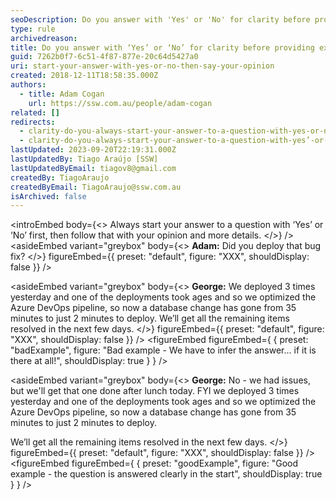 ```yaml
---
seoDescription: Do you answer with 'Yes' or 'No' for clarity before providing extra information?
type: rule
archivedreason:
title: Do you answer with ‘Yes’ or ‘No’ for clarity before providing extra information?
guid: 7262b0f7-6c51-4f87-877e-20c64d5427a0
uri: start-your-answer-with-yes-or-no-then-say-your-opinion
created: 2018-12-11T18:58:35.000Z
authors:
  - title: Adam Cogan
    url: https://ssw.com.au/people/adam-cogan
related: []
redirects:
  - clarity-do-you-always-start-your-answer-to-a-question-with-yes-or-no-first-then-give-your-opinion
  - clarity-do-you-always-start-your-answer-to-a-question-with-yes’-or-no’-first-then-give-your-opinion
lastUpdated: 2023-09-20T22:19:31.000Z
lastUpdatedBy: Tiago Araújo [SSW]
lastUpdatedByEmail: tiagov8@gmail.com
createdBy: TiagoAraujo
createdByEmail: TiagoAraujo@ssw.com.au
isArchived: false
---
```


<introEmbed
  body={<>
Always start your answer to a question with ‘Yes’ or ‘No’ first, then follow that with your opinion and more details.
  </>}
/>
<asideEmbed
  variant="greybox"
  body={<>
    **Adam:** Did you deploy that bug fix?
  </>}
  figureEmbed={{
    preset: "default",
    figure: "XXX",
    shouldDisplay: false
  }}
/>

<asideEmbed
  variant="greybox"
  body={<>
    **George:** We deployed 3 times yesterday and one of the deployments took ages and so we optimized the Azure DevOps pipeline, so now a database change has gone from 35 minutes to just 2 minutes to deploy. We’ll get all the remaining items resolved in the next few days.
  </>}
  figureEmbed={{
    preset: "default",
    figure: "XXX",
    shouldDisplay: false
  }}
/>
<figureEmbed figureEmbed={ {
  preset: "badExample",
  figure: "Bad example - We have to infer the answer... if it is there at all!",
  shouldDisplay: true
} } />


<asideEmbed
  variant="greybox"
  body={<>
    **George:** No - we had issues, but we'll get that one done after lunch today.
FYI we deployed 3 times yesterday and one of the deployments took ages and so we optimized the Azure DevOps pipeline, so now a database change has gone from 35 minutes to just 2 minutes to deploy.

We’ll get all the remaining items resolved in the next few days.
  </>}
  figureEmbed={{
    preset: "default",
    figure: "XXX",
    shouldDisplay: false
  }}
/>
<figureEmbed figureEmbed={ {
  preset: "goodExample",
  figure: "Good example - the question is answered clearly in the start",
  shouldDisplay: true
} } />
